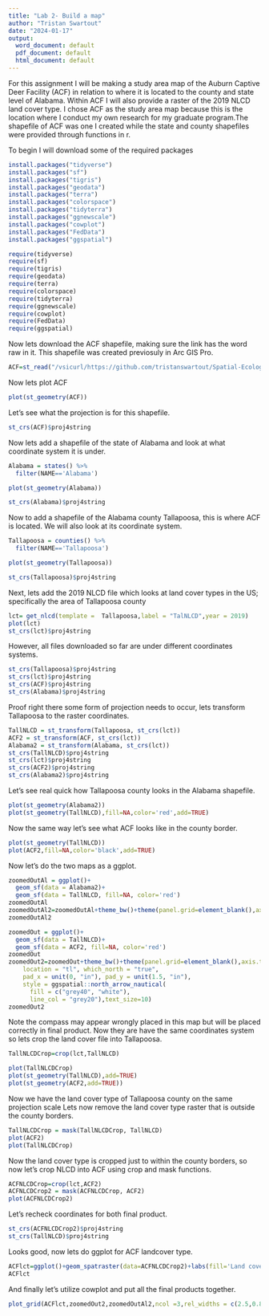 ---
title: "Lab 2- Build a map"
author: "Tristan Swartout"
date: "2024-01-17"
output:
  word_document: default
  pdf_document: default
  html_document: default
---
For this assignment I will be making a study area map of the Auburn Captive Deer Facility (ACF) in relation to where it is located to the county and state level of Alabama. Within ACF I will also provide a raster of the 2019 NLCD land cover type. I chose ACF as the study area map because this is the location where I conduct my own research for my graduate program.The shapefile of ACF was one I created while the state and county shapefiles were provided through functions in r. 

To begin I will download some of the required packages

```{r}
install.packages("tidyverse")
install.packages("sf")
install.packages("tigris")
install.packages("geodata")
install.packages("terra")
install.packages("colorspace")
install.packages("tidyterra")
install.packages("ggnewscale")
install.packages("cowplot")
install.packages("FedData")
install.packages("ggspatial")

require(tidyverse)
require(sf)
require(tigris)
require(geodata)
require(terra)
require(colorspace)
require(tidyterra)
require(ggnewscale)
require(cowplot)
require(FedData)
require(ggspatial)
```

Now lets download the ACF shapefile, making sure the link has the word raw in it. This shapefile was created previosuly in Arc GIS Pro. 

```{r}
ACF=st_read("/vsicurl/https://github.com/tristanswartout/Spatial-Ecology/raw/main/Lab%202/Boundary.shp")
```

Now lets plot ACF

```{r}
plot(st_geometry(ACF))
```

Let's see what the projection is for this shapefile.

```{r}
st_crs(ACF)$proj4string
```

Now lets add a shapefile of the state of Alabama and look at what coordinate system it is under.

```{r}
Alabama = states() %>% 
  filter(NAME=='Alabama')

plot(st_geometry(Alabama))

st_crs(Alabama)$proj4string
```

Now to add a shapefile of the Alabama county Tallapoosa, this is where ACF is located. We will also look at its coordinate system.

```{r}
Tallapoosa = counties() %>% 
  filter(NAME=='Tallapoosa')

plot(st_geometry(Tallapoosa))

st_crs(Tallapoosa)$proj4string
```

Next, lets add the 2019 NLCD file which looks at land cover types in the US; specifically the area of Tallapoosa county

```{r}
lct= get_nlcd(template =  Tallapoosa,label = "TalNLCD",year = 2019)
plot(lct)
st_crs(lct)$proj4string
```

However, all files downloaded so far are under different coordinates systems. 

```{r}
st_crs(Tallapoosa)$proj4string
st_crs(lct)$proj4string
st_crs(ACF)$proj4string
st_crs(Alabama)$proj4string
```

Proof right there some form of projection needs to occur, lets transform Tallapoosa to the raster coordinates.

```{r}
TallNLCD = st_transform(Tallapoosa, st_crs(lct))
ACF2 = st_transform(ACF, st_crs(lct))
Alabama2 = st_transform(Alabama, st_crs(lct))
st_crs(TallNLCD)$proj4string
st_crs(lct)$proj4string
st_crs(ACF2)$proj4string
st_crs(Alabama2)$proj4string
```

Let's see real quick how Tallapoosa county looks in the Alabama shapefile.

```{r}
plot(st_geometry(Alabama2))
plot(st_geometry(TallNLCD),fill=NA,color='red',add=TRUE)
```

Now the same way let's see what ACF looks like in the county border.

```{r}
plot(st_geometry(TallNLCD))
plot(ACF2,fill=NA,color='black',add=TRUE)
```

Now let's do the two maps as a ggplot.

```{r}
zoomedOutAl = ggplot()+
  geom_sf(data = Alabama2)+
  geom_sf(data = TallNLCD, fill=NA, color='red')
zoomedOutAl
zoomedOutAl2=zoomedOutAl+theme_bw()+theme(panel.grid=element_blank(),axis.text=element_blank(),axis.ticks=element_blank(),panel.border=element_blank())+ggspatial::annotation_scale(location = "tl",bar_cols = c("grey60", "white"),pad_x = unit(0.35, "in"), pad_y = unit(1.4, "in"))
zoomedOutAl2
```

```{r}
zoomedOut = ggplot()+
  geom_sf(data = TallNLCD)+
  geom_sf(data = ACF2, fill=NA, color='red')
zoomedOut
zoomedOut2=zoomedOut+theme_bw()+theme(panel.grid=element_blank(),axis.text=element_blank(),axis.ticks=element_blank(),panel.border=element_blank())+ggspatial::annotation_north_arrow(
    location = "tl", which_north = "true",
    pad_x = unit(0, "in"), pad_y = unit(1.5, "in"),
    style = ggspatial::north_arrow_nautical(
      fill = c("grey40", "white"),
      line_col = "grey20"),text_size=10)
zoomedOut2
```

Note the compass may appear wrongly placed in this map but will be placed correctly in final product. Now they are have the same coordinates system so lets crop the land cover file into Tallapoosa.

```{r}
TallNLCDCrop=crop(lct,TallNLCD)
```

```{r}
plot(TallNLCDCrop)
plot(st_geometry(TallNLCD),add=TRUE)
plot(st_geometry(ACF2,add=TRUE))
```

Now we have the land cover type of Tallapoosa county on the same projection scale
Lets now remove the land cover type raster that is outside the county borders.

```{r}
TallNLCDCrop = mask(TallNLCDCrop, TallNLCD)
plot(ACF2)
plot(TallNLCDCrop)
```

Now the land cover type is cropped just to within the county borders, so now let's crop NLCD into ACF using crop and mask functions.

```{r}
ACFNLCDCrop=crop(lct,ACF2)
ACFNLCDCrop2 = mask(ACFNLCDCrop, ACF2)
plot(ACFNLCDCrop2)
```

Let's recheck coordinates for both final product.

```{r}
st_crs(ACFNLCDCrop2)$proj4string
st_crs(TallNLCD)$proj4string
```

Looks good, now lets do ggplot for ACF landcover type.

```{r}
ACFlct=ggplot()+geom_spatraster(data=ACFNLCDCrop2)+labs(fill='Land cover type')+theme(panel.grid=element_blank(),axis.text.x=element_text(angle=90, vjust=0.5, size=6))
ACFlct
```

And finally let's utilize cowplot and put all the final products together.

```{r}
plot_grid(ACFlct,zoomedOut2,zoomedOutAl2,ncol =3,rel_widths = c(2.5,0.85,0.6))
```
